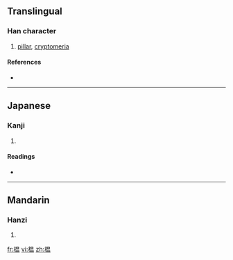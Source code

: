 {{also|榲}}
==Translingual==

===Han character===
{{Han char|rn=75|rad=木|as=09|sn=13|four=|canj=木日月廿 (DABT)}}

# [[pillar]], [[cryptomeria]]

====References====
* {{Han ref|kx=0542.191|hdz=21249.050|uh=6985|ud=27013}}

----

==Japanese==

===Kanji===
{{ja-kanji|grade=|rs=木09}}

# {{defn|Japanese|sort=木09}}

====Readings====
* {{ja-readings|on=[[おつ]] (otsu), [[おち]] (ochi), [[うん]] (un)|kun=[[すぎ]] (sugi)}}

----

==Mandarin==

===Hanzi===
{{cmn-hanzi|tra=榲|pin=[[yún]] ([[yun2]])|wg=yün<sup>2</sup>}}

# {{defn|Mandarin|sort=木09}}

[[fr:榅]]
[[vi:榅]]
[[zh:榅]]